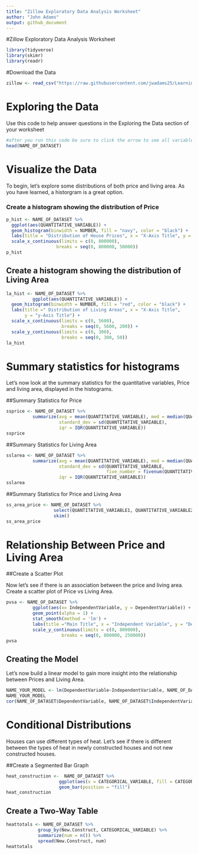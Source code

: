 ```yaml
---
title: "Zillow Exploratory Data Analysis Worksheet"
author: "John Adams"
output: github_document
---
```

#Zillow Exploratory Data Analysis Worksheet

```r
library(tidyverse)
library(skimr)
library(readr)
```


#Download the Data

```r
zillow <- read_csv("https://raw.githubusercontent.com/jwadams25/LearningR/master/housingdata.csv")

```


# Exploring the Data

Use this code to help answer questions in the Exploring the Data section of your worksheet

```r
#after you run this code be sure to click the arrow to see all variables
head(NAME_OF_DATASET)

```


# Visualize the Data

To begin, let's explore some distributions of both price and living area. As you have learned, a historgram is a great option. 

### Create a histogram showing the distribution of Price

```r
p_hist <- NAME_OF_DATASET %>%
  ggplot(aes(QUANTITATIVE_VARIABLE)) +
  geom_histogram(binwidth = NUMBER, fill = "navy", color = "black") +
  labs(title = "Distribution of House Prices", x = "X-Axis Title", y = "Y-Axis Title") +
  scale_x_continuous(limits = c(0, 800000),
                   breaks = seq(0, 800000, 50000))
p_hist
```

## Create a histogram showing the distribution of Living Area

```r
la_hist <- NAME_OF_DATASET %>%
          ggplot(aes(QUANTITATIVE_VARIABLE)) +
  geom_histogram(binwidth = NUMBER, fill = "red", color = "black") +
  labs(title =" Distribution of Living Areas", x = "X-Axis Title", 
       y = "y-Axis Title") +
  scale_x_continuous(limits = c(0, 5600),
                     breaks = seq(0, 5600, 200)) +
  scale_y_continuous(limits = c(0, 300),
                     breaks = seq(0, 300, 50))
la_hist
```

# Summary statistics for histograms 

Let's now look at the summary statistics for the quantitative variables, Price and living area, displayed in the histograms.

##Summary Statistics for Price
```r

ssprice <- NAME_OF_DATASET %>% 
          summarize(avg = mean(QUANTITATIVE_VARIABLE), med = median(QUANTITATIVE_VARIABLE), 
                    standard_dev = sd(QUANTITATIVE_VARIABLE), 
                    iqr = IQR(QUANTITATIVE_VARIABLE))
ssprice
```

##Summary Statistics for Living Area
```r
sslarea <- NAME_OF_DATASET %>% 
          summarize(avg = mean(QUANTITATIVE_VARIABLE), med = median(QUANTITATIVE_VARIABLE), 
                    standard_dev = sd(QUANTITATIVE_VARIABLE, 
                                      five_number = fivenum(QUANTITATIVE_VARIABLE)), 
                    iqr = IQR(QUANTITATIVE_VARIABLE))
sslarea
```

##Summary Statistics for Price and Living Area 
```r
ss_area_price <- NAME_OF_DATASET %>%
                  select(QUANTITATIVE_VARIABLE1, QUANTITATIVE_VARIABLE2) %>%
                  skim()
ss_area_price
```

# Relationship Between Price and Living Area

##Create a Scatter Plot

Now let's see if there is an association between the price and living area. Create a scatter plot of Price vs Living Area.

```r

pvsa <- NAME_OF_DATASET %>%
          ggplot(aes(x= IndependentVariable, y = DependentVariable)) +
          geom_point(alpha = 1) +
          stat_smooth(method = 'lm') +
          labs(title ="Main Title", x = "Independent Variable", y = "Dependent Variable") +
          scale_y_continuous(limits = c(0, 800000),
                     breaks = seq(0, 800000, 250000))
pvsa
```

## Creating the Model

Let's now build a linear model to gain more insight into the relationship between Prices and Living Area.

```r


NAME_YOUR_MODEL <- lm(DependentVariable~IndependentVariable, NAME_OF_DATASET)
NAME_YOUR_MODEL
cor(NAME_OF_DATASET$DependentVariable, NAME_OF_DATASET$IndependentVariable)

```
# Conditional Distributions

Houses can use different types of heat. Let's see if there is different between the types of heat in newly constructed houses and not new constructed houses. 

##Create a Segmented Bar Graph
```r
heat_construction <-  NAME_OF_DATASET %>%
                    ggplot(aes(x = CATEGORICAL_VARIABLE, fill = CATEGORICAL_VARIABLE)) +
                    geom_bar(position = "fill")
heat_construction
```

## Create a Two-Way Table
```r
heattotals <- NAME_OF_DATASET %>%
            group_by(New.Construct, CATEGORICAL_VARIABLE) %>%
            summarize(num = n()) %>%
            spread(New.Construct, num)
heattotals
```




